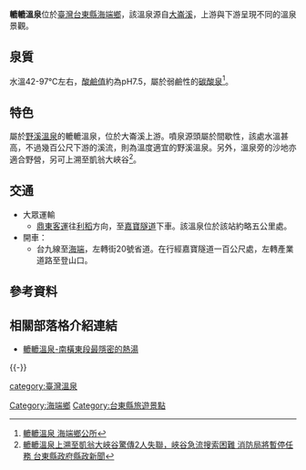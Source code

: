 '''轆轆溫泉'''位於[[臺灣|臺灣]][[台東縣|台東縣]][[海端鄉|海端鄉]]，該溫泉源自[[大崙溪|大崙溪]]，上游與下游呈現不同的溫泉景觀。

==泉質==
水溫42-97℃左右，[[酸鹼值|酸鹼值]]約為pH7.5，屬於弱鹼性的[[碳酸泉|碳酸泉]]<ref>[https://www.haiduau.gov.tw/home/index.php/2019-08-18-02-33-42/868-110-7-12 轆轆溫泉 海端鄉公所]</ref>。

==特色==
屬於[[野溪溫泉|野溪溫泉]]的轆轆溫泉，位於大崙溪上游。噴泉源頭屬於間歇性，該處水溫甚高，不過幾百公尺下游的溪流，則為溫度適宜的野溪溫泉。另外，溫泉旁的沙地亦適合野營，另可上溯至凱翁大峽谷<ref>[https://www.taitung.gov.tw/News_Content.aspx?n=13370&sms=12652&s=107954 轆轆溫泉上溯至凱翁大峽谷驚傳2人失聯，峽谷急流搜索困難 消防局將暫停任務 台東縣政府縣政新聞]</ref>。
==交通==
*大眾運輸
**[[鼎東客運|鼎東客運]]往[[利稻|利稻]]方向，至[[嘉寶隧道|嘉寶隧道]]下車。該溫泉位於該站約略五公里處。
*開車：
**台九線至[[海端|海端]]，左轉街20號省道。在行經嘉寶隧道一百公尺處，左轉產業道路至登山口。

==參考資料==
{{reflist}}

==相關部落格介紹連結==
*[http://burt.pixnet.net/blog/post/25118098 轆轆溫泉-南橫東段最隱密的熱湯]
{{-}}
{{台灣溫泉|state=collapsed}}
{{温泉小作品}}

[[Category:海端鄉|Category:海端鄉]]
[[category:臺灣溫泉|category:臺灣溫泉]]
[[Category:台東縣旅遊景點|Category:台東縣旅遊景點]]